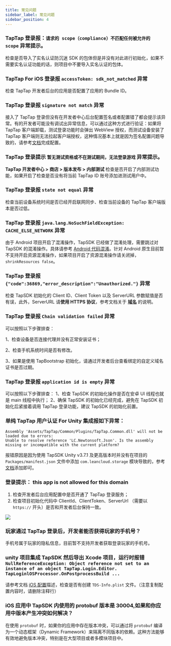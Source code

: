 ```yaml
---
title: 常见问题
sidebar_label: 常见问题
sidebar_position: 4
---
```



### TapTap 登录报：`请求的 scope（compliance）不匹配任何被允许的 scope` 异常提示。
检查是否导入了实名认证防沉迷 SDK 的包体但是并没有对此进行初始化，如果不需要实名认证功能的话，则项目中不要导入实名认证的包体。

### TapTap For iOS 登录报 `accessToken: sdk_not_matched` 异常
检查 TapTap 开发者后台的应用是否配置了应用的 Bundle ID。

### TapTap 登录报 `signature not match` 异常
接入了 TapTap 登录但没有在开发者中心后台配置签名或者配置错了都会提示该异常。有的开发者可能没有调试出异常信息，可以通过这种方式进行验证：如果将 TapTap 客户端卸载，测试登录功能时会弹出 WebView 授权，而测试设备安装了 TapTap 客户端则无法拉起客户端授权，这种情况基本上就是因为签名配置问题导致的，请参考[文档](/v3/sdk/start/quickstart/#配置签名证书)完成配置。

### TapTap 登录提示 `暂无测试资格或不在测试期间，无法登录游戏` 异常提示。
**TapTap 开发者中心 > 商店 > 版本发布 > 内部测试** 检查是否开启了内部测试功能，如果开启了检查是否没有将当前 TapTap ID 账号添加进测试用户中。

### TapTap 登录报 `state not equal` 异常
检查当前设备系统时间是否已经开启联网同步、检查当前设备的 TapTap 客户端版本是否过低。

### TapTap 登录报 `java.lang.NoSuchFieldException: CACHE_ELSE_NETWORK` 异常
由于 Android 项目开启了混淆操作，TapSDK 已经做了混淆处理，需要跳过对 TapSDK 的混淆操作。具体请参考 [Android 代码混淆](/v3/sdk/start/quickstart/#android-代码混淆)。针对 Android 原生目前暂不支持开启资源混淆操作，如果项目开启了资源混淆操作请关闭掉，`shrinkResources false`。

### TapTap 登录报 `{"code":36869,"error_description":"Unauthorized."}` 异常
检查 TapSDK 初始化的 Client ID、Client Token 以及 ServerURL 参数赋值是否有误，此外，ServerURL 请**使用 HTTPS 协议**，参考文档关于 **[域名](/v3/sdk/start/get-ready/#域名)** 的说明。

### TapTap 登录报 `Chain validation failed` 异常
可以按照以下步骤排查：

1、检查设备是否连接代理并没有正常安装证书；

2、检查手机系统时间是否有修改。

3、如果是使用 TapBootstrap 初始化，请通过开发者后台查看绑定的自定义域名证书是否过期。

### TapTap 登录报 `application id is empty` 异常
可以按照以下步骤排查：
1、检查 TapSDK 的初始化操作是否在安卓 UI 线程也就是 main 线程中执行；
2、确保 TapSDK 的初始化已经完成，避免在 TapSDK 初始化后紧接着调用 TapTap 登录功能，建议 TapSDK 的初始化前置。

### 单纯 TapTap 用户认证 For Unity 集成报如下异常：
```
Assembly 'Assets/TapTap/Common/Plugins/TapTap.Common.dll' will not be loaded due to errors:
Unable to resolve reference 'LC.Newtonsoft.Json'. Is the assembly missing or incompatible with the current platform?
```
报错原因是因为使用 TapSDK Unity v3.7.1 及更高版本时并没有在项目的 `Packages/manifest.json` 文件中添加 `com.leancloud.storage` 模块导致的，参考[文档](/v3/sdk/taptap-login/guide/tap-login/#sdk-获取)添加即可。

### 登录提示： this app is not allowed for this domain

1. 检查开发者后台应用配置中是否开通了 TapTap 登录服务；
2. 检查项目初始化代码中 ClientId、ClientToken、ServerUrl （需要以 `https://` 开头）是否和开发者后台保持一致。


![](https://dc-file.leanticket.cn/VIFonJ9YOJ4SAXb3WdVhMYWlF84xGKkN/CF18E02C-C819-4940-9C9B-60050062EDD0.png)

### 玩家通过 TapTap 登录后，开发者能否获得玩家的手机号？

手机号属于玩家的隐私信息，目前暂不支持开发者获取登录玩家的手机号。

### unity 项目集成 TapSDK 然后导出 Xcode 项目，运行时报错 `NullReferenceException: Object reference not set to an instance of an object TapTap.Login.Editor. TapLoginlOSProcessor.OnPostprocessBuild ...`

请参考文档 [iOS 配置](/v3/sdk/taptap-login/guide/start/#ios-%E9%85%8D%E7%BD%AE)描述，检查是否有创建 `TDS-Info.plist` 文件。（注意复制配置内容时，请删除注释行）

### iOS 应用中 TapSDK 内使用的 protobuf 版本是 30004,如果和你应用中版本产生冲突如何解决？

在使用 `protobuf` 时，如果你的应用中存在版本冲突，可以通过将 `protobuf` 编译为一个动态框架（Dynamic Framework）来隔离不同版本的依赖。这种方法能够有效地避免版本冲突，特别是在大型项目或者多模块项目中。
